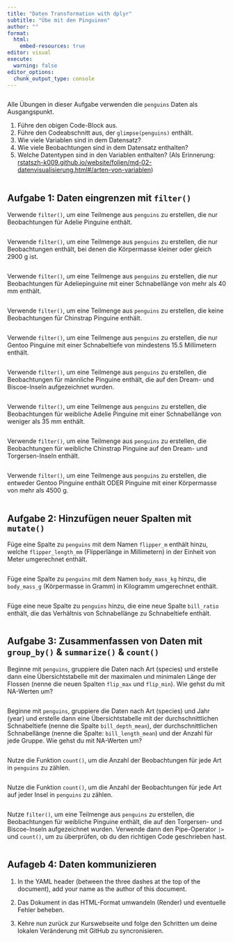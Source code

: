 ```yaml
---
title: "Daten Transformation with dplyr"
subtitle: "Übe mit den Pinguinen"
author: ""
format:
  html:
    embed-resources: true
editor: visual
execute:
  warning: false
editor_options: 
  chunk_output_type: console
---
```


```r

```

Alle Übungen in dieser Aufgabe verwenden die `penguins` Daten als Ausgangspunkt.

1.  Führe den obigen Code-Block aus.
2.  Führe den Codeabschnitt aus, der `glimpse(penguins)` enthält.
3.  Wie viele Variablen sind in dem Datensatz?
4.  Wie viele Beobachtungen sind in dem Datensatz enthalten?
5.  Welche Datentypen sind in den Variablen enthalten? (Als Erinnerung: [rstatszh-k009.github.io/website/folien/md-02-datenvisualisierung.html#/arten-von-variablen](https://rstatszh-k009.github.io/website/folien/md-02-datenvisualisierung.html#/arten-von-variablen){.uri})

```r

```

## Aufgabe 1: Daten eingrenzen mit `filter()`

Verwende `filter()`, um eine Teilmenge aus `penguins` zu erstellen, die nur Beobachtungen für Adelie Pinguine enthält.

```r

```

Verwende `filter()`, um eine Teilmenge aus `penguins` zu erstellen, die nur Beobachtungen enthält, bei denen die Körpermasse kleiner oder gleich 2900 g ist.

```r

```

Verwende `filter()`, um eine Teilmenge aus `penguins` zu erstellen, die nur Beobachtungen für Adeliepinguine mit einer Schnabellänge von mehr als 40 mm enthält.

```r

```

Verwende `filter()`, um eine Teilmenge aus `penguins` zu erstellen, die keine Beobachtungen für Chinstrap Pinguine enthält.

```r

```

Verwende `filter()`, um eine Teilmenge aus `penguins` zu erstellen, die nur Gentoo Pinguine mit einer Schnabeltiefe von mindestens 15.5 Millimetern enthält.

```r

```

Verwende `filter()`, um eine Teilmenge aus `penguins` zu erstellen, die Beobachtungen für männliche Pinguine enthält, die auf den Dream- und Biscoe-Inseln aufgezeichnet wurden.

```r

```

Verwende `filter()`, um eine Teilmenge aus `penguins` zu erstellen, die Beobachtungen für weibliche Adelie Pinguine mit einer Schnabellänge von weniger als 35 mm enthält.

```r

```

Verwende `filter()`, um eine Teilmenge aus `penguins` zu erstellen, die Beobachtungen für weibliche Chinstrap Pinguine auf den Dream- und Torgersen-Inseln enthält.

```r

```

Verwende `filter()`, um eine Teilmenge aus `penguins` zu erstellen, die entweder Gentoo Pinguine enthält ODER Pinguine mit einer Körpermasse von mehr als 4500 g.

```r

```

## Aufgabe 2: Hinzufügen neuer Spalten mit `mutate()`

Füge eine Spalte zu `penguins` mit dem Namen `flipper_m` enthält hinzu, welche `flipper_length_mm` (Flipperlänge in Millimetern) in der Einheit von Meter umgerechnet enthält.

```r

```

Füge eine Spalte zu `penguins` mit dem Namen `body_mass_kg` hinzu, die `body_mass_g` (Körpermasse in Gramm) in Kilogramm umgerechnet enthält.

```r

```

Füge eine neue Spalte zu `penguins` hinzu, die eine neue Spalte `bill_ratio` enthält, die das Verhältnis von Schnabellänge zu Schnabeltiefe enthält.

```r

```

## Aufgabe 3: Zusammenfassen von Daten mit `group_by()` & `summarize()` & `count()`

Beginne mit `penguins`, gruppiere die Daten nach Art (species) und erstelle dann eine Übersichtstabelle mit der maximalen und minimalen Länge der Flossen (nenne die neuen Spalten `flip_max` und `flip_min`). Wie gehst du mit NA-Werten um?

```r

```

Beginne mit `penguins`, gruppiere die Daten nach Art (species) und Jahr (year) und erstelle dann eine Übersichtstabelle mit der durchschnittlichen Schnabeltiefe (nenne die Spalte `bill_depth_mean`), der durchschnittlichen Schnabellänge (nenne die Spalte: `bill_length_mean`) und der Anzahl für jede Gruppe. Wie gehst du mit NA-Werten um?

```r

```

Nutze die Funktion `count()`, um die Anzahl der Beobachtungen für jede Art in `penguins` zu zählen.

```r

```

Nutze die Funktion `count()`, um die Anzahl der Beobachtungen für jede Art auf jeder Insel in `penguins` zu zählen.

```r

```

Nutze `filter()`, um eine Teilmenge aus `penguins` zu erstellen, die Beobachtungen für weibliche Pinguine enthält, die auf den Torgersen- und Biscoe-Inseln aufgezeichnet wurden. Verwende dann den Pipe-Operator `|>` und `count()`, um zu überprüfen, ob du den richtigen Code geschrieben hast.

```r

```

## Aufageb 4: Daten kommunizieren

1.  In the YAML header (between the three dashes at the top of the document), add your name as the author of this document.

2.  Das Dokument in das HTML-Format umwandeln (Render) und eventuelle Fehler beheben.

3.  Kehre nun zurück zur Kurswebseite und folge den Schritten um deine lokalen Veränderung mit GitHub zu syncronisieren.
